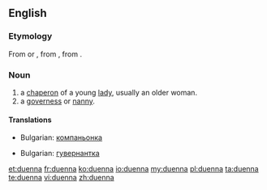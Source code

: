 ==English==

===Etymology===
From {{etyl|osp|en}}  {{term|duenna|lang=osp}} or {{term|dueña|lang=osp}}, from {{etyl|VL.}} {{term|donna|lang=la}}, from {{etyl|la|en}} {{term|domina ||Lady|lang=la}}.

===Noun===
{{en-noun}}

# a [[chaperon]] of a young [[lady]], usually an older woman.
# a [[governess]] or [[nanny]].

====Translations====
{{trans-top|a [[chaperon]] of a young [[lady]]}}
* Bulgarian: [[компаньонка]]
{{trans-mid}}
{{trans-bottom}}

{{trans-top|a [[governess]] or [[nanny]]}}
* Bulgarian: [[гувернантка]]
{{trans-mid}}
{{trans-bottom}}

[[et:duenna]]
[[fr:duenna]]
[[ko:duenna]]
[[io:duenna]]
[[my:duenna]]
[[pl:duenna]]
[[ta:duenna]]
[[te:duenna]]
[[vi:duenna]]
[[zh:duenna]]